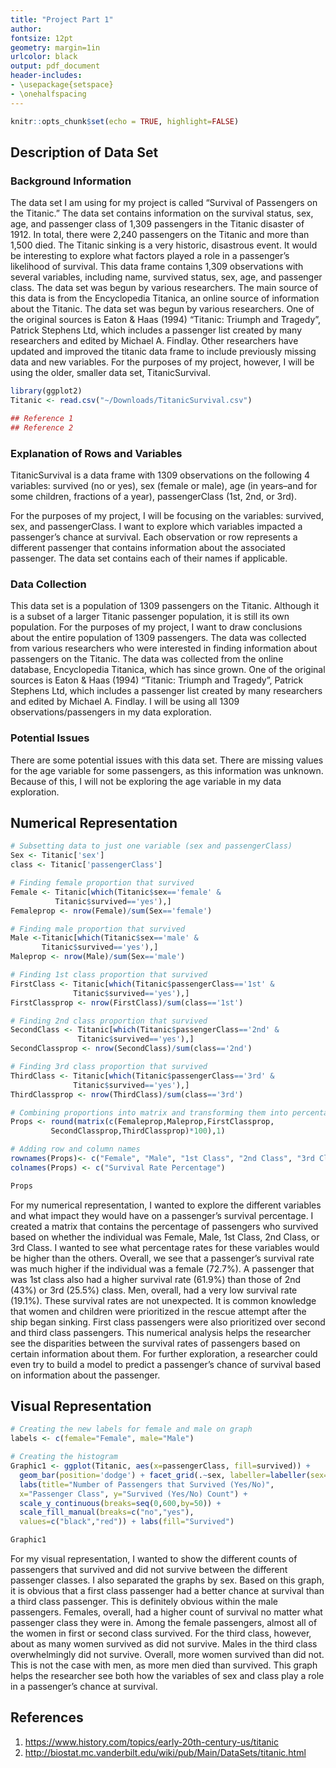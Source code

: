 ```yaml
---
title: "Project Part 1" 
author: 
fontsize: 12pt
geometry: margin=1in
urlcolor: black
output: pdf_document
header-includes:
- \usepackage{setspace}
- \onehalfspacing
---
```

```r
knitr::opts_chunk$set(echo = TRUE, highlight=FALSE)
```
## Description of Data Set
### Background Information

The data set I am using for my project is called "Survival of Passengers on the Titanic." The data set contains information on the survival status, sex, age, and passenger class of 1,309 passengers in the Titanic disaster of 1912. In total, there were 2,240 passengers on the Titanic and more than 1,500 died. The Titanic sinking is a very historic, disastrous event. It would be interesting to explore what factors played a role in a passenger's likelihood of survival. This data frame contains 1,309 observations with several variables, including name, survived status, sex, age, and passenger class. The data set was begun by various researchers. The main source of this data is from the Encyclopedia Titanica, an online source of information about the Titanic. The data set was begun by various researchers. One of the original sources is Eaton & Haas (1994) "Titanic: Triumph and Tragedy", Patrick Stephens Ltd, which includes a passenger list created by many researchers and edited by Michael A. Findlay. Other researchers have updated and improved the titanic data frame to include previously missing data and new variables. For the purposes of my project, however, I will be using the older, smaller data set, TitanicSurvival.

```r
library(ggplot2)
Titanic <- read.csv("~/Downloads/TitanicSurvival.csv")

## Reference 1
## Reference 2
```


### Explanation of Rows and Variables
TitanicSurvival is a data frame with 1309 observations on the following 4 variables: survived (no or yes), sex (female or male), age (in years--and for some children, fractions of a year), passengerClass (1st, 2nd, or 3rd). 

For the purposes of my project, I will be focusing on the variables: survived, sex, and passengerClass. I want to explore which variables impacted a passenger's chance at survival. Each observation or row represents a different passenger that contains information about the associated passenger. The data set contains each of their names if applicable.


### Data Collection
This data set is a population of 1309 passengers on the Titanic. Although it is a subset of a larger Titanic passenger population, it is still its own population. For the purposes of my project, I want to draw conclusions about the entire population of 1309 passengers. The data was collected from various researchers who were interested in finding information about passengers on the Titanic. The data was collected from the online database, Encyclopedia Titanica, which has since grown. One of the original sources is Eaton & Haas (1994) "Titanic: Triumph and Tragedy", Patrick Stephens Ltd, which includes a passenger list created by many researchers and edited by Michael A. Findlay. I will be using all 1309 observations/passengers in my data exploration.
 
 
### Potential Issues
There are some potential issues with this data set. There are missing values for the age variable for some passengers, as this information was unknown. Because of this, I will not be exploring the age variable in my data exploration.


## Numerical Representation
```r
# Subsetting data to just one variable (sex and passengerClass)
Sex <- Titanic['sex']
class <- Titanic['passengerClass']

# Finding female proportion that survived
Female <- Titanic[which(Titanic$sex=='female' &
          Titanic$survived=='yes'),]
Femaleprop <- nrow(Female)/sum(Sex=='female')

# Finding male proportion that survived
Male <-Titanic[which(Titanic$sex=='male' &
       Titanic$survived=='yes'),]
Maleprop <- nrow(Male)/sum(Sex=='male')

# Finding 1st class proportion that survived
FirstClass <- Titanic[which(Titanic$passengerClass=='1st' &
              Titanic$survived=='yes'),]
FirstClassprop <- nrow(FirstClass)/sum(class=='1st')

# Finding 2nd class proportion that survived
SecondClass <- Titanic[which(Titanic$passengerClass=='2nd' &
               Titanic$survived=='yes'),]
SecondClassprop <- nrow(SecondClass)/sum(class=='2nd')

# Finding 3rd class proportion that survived
ThirdClass <- Titanic[which(Titanic$passengerClass=='3rd' &
              Titanic$survived=='yes'),]
ThirdClassprop <- nrow(ThirdClass)/sum(class=='3rd')

# Combining proportions into matrix and transforming them into percentages
Props <- round(matrix(c(Femaleprop,Maleprop,FirstClassprop,
         SecondClassprop,ThirdClassprop)*100),1)

# Adding row and column names
rownames(Props)<- c("Female", "Male", "1st Class", "2nd Class", "3rd Class")
colnames(Props) <- c("Survival Rate Percentage")

Props
```
For my numerical representation, I wanted to explore the different variables and what impact they would have on a passenger's survival percentage. I created a matrix that contains the percentage of passengers who survived based on whether the individual was Female, Male, 1st Class, 2nd Class, or 3rd Class. I wanted to see what percentage rates for these variables would be higher than the others. Overall, we see that a passenger's survival rate was much higher if the individual was a female (72.7%). A passenger that was 1st class also had a higher survival rate (61.9%) than those of 2nd (43%) or 3rd (25.5%) class. Men, overall, had a very low survival rate (19.1%). These survival rates are not unexpected. It is common knowledge that women and children were prioritized in the rescue attempt after the ship began sinking. First class passengers were also prioritized over second and third class passengers. This numerical analysis helps the researcher see the disparities between the survival rates of passengers based on certain information about them. For further exploration, a researcher could even try to build a model to predict a passenger's chance of survival based on information about the passenger.


## Visual Representation 
```r
# Creating the new labels for female and male on graph
labels <- c(female="Female", male="Male")

# Creating the histogram
Graphic1 <- ggplot(Titanic, aes(x=passengerClass, fill=survived)) + 
  geom_bar(position='dodge') + facet_grid(.~sex, labeller=labeller(sex=labels)) + 
  labs(title="Number of Passengers that Survived (Yes/No)", 
  x="Passenger Class", y="Survived (Yes/No) Count") + 
  scale_y_continuous(breaks=seq(0,600,by=50)) + 
  scale_fill_manual(breaks=c("no","yes"), 
  values=c("black","red")) + labs(fill="Survived")

Graphic1
```
For my visual representation, I wanted to show the different counts of passengers that survived and did not survive between the different passenger classes. I also separated the graphs by sex. Based on this graph, it is obvious that a first class passenger had a better chance at survival than a third class passenger. This is definitely obvious within the male passengers. Females, overall, had a higher count of survival no matter what passenger class they were in. Among the female passengers, almost all of the women in first or second class survived. For the third class, however, about as many women survived as did not survive. Males in the third class overwhelmingly did not survive. Overall, more women survived than did not. This is not the case with men, as more men died than survived. This graph helps the researcher see both how the variables of sex and class play a role in a passenger's chance at survival. 


## References
1. <https://www.history.com/topics/early-20th-century-us/titanic>
2. <http://biostat.mc.vanderbilt.edu/wiki/pub/Main/DataSets/titanic.html>